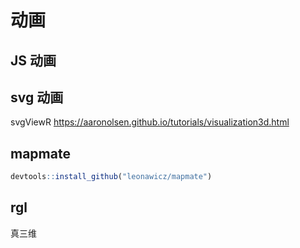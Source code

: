 # 动画 {#animotion}

## JS 动画

## svg 动画

svgViewR <https://aaronolsen.github.io/tutorials/visualization3d.html>

## mapmate


```r
devtools::install_github("leonawicz/mapmate")
```

## rgl

真三维

